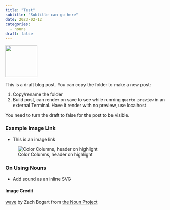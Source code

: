 ```yaml
---
title: "Test"
subtitle: "Subtitle can go here"
date: 2023-02-12
categories:
  - nouns
draft: false
---
```


![](49 - wave.svg){fig-align="center" width="100"}

This is a draft blog post. You can copy the folder to make a new post:

1. Copy/rename the folder
2. Build post, can render on save to see while running `quarto preview` in an external Terminal. Have it render with no preview, use localhost

You need to turn the draft to false for the post to be visible.

### Example Image Link

- This is an image link

![Color Columns, header on highlight](exampleImage.png)

### On Using Nouns

- Add sound as an inline SVG

#### Image Credit

[wave](https://thenounproject.com/icon/wave-4449445/) by Zach Bogart from [the Noun Project](https://thenounproject.com/zachbogart)